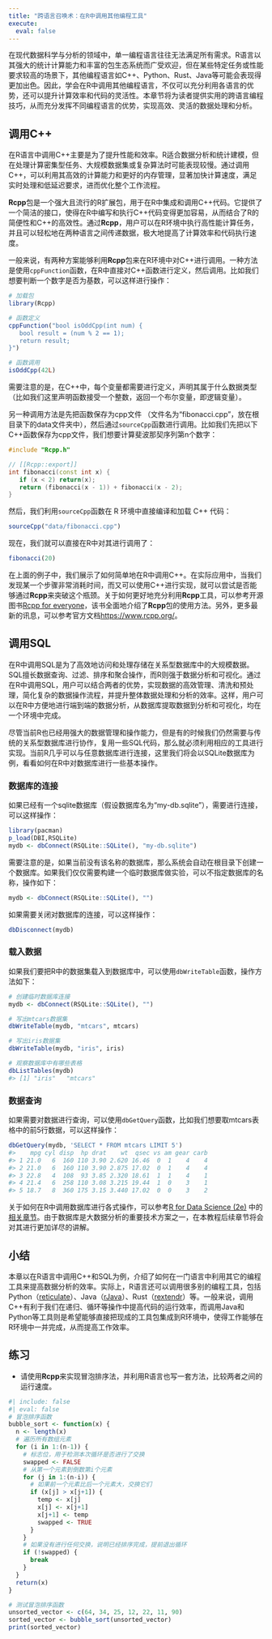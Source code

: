 ---
title: "跨语言召唤术：在R中调用其他编程工具"
execute: 
  eval: false
---

在现代数据科学与分析的领域中，单一编程语言往往无法满足所有需求。R语言以其强大的统计计算能力和丰富的包生态系统而广受欢迎，但在某些特定任务或性能要求较高的场景下，其他编程语言如C++、Python、Rust、Java等可能会表现得更加出色。因此，学会在R中调用其他编程语言，不仅可以充分利用各语言的优势，还可以提升计算效率和代码的灵活性。本章节将为读者提供实用的跨语言编程技巧，从而充分发挥不同编程语言的优势，实现高效、灵活的数据处理和分析。

## 调用C++
在R语言中调用C++主要是为了提升性能和效率。R适合数据分析和统计建模，但在处理计算密集型任务、大规模数据集或复杂算法时可能表现较慢。通过调用C++，可以利用其高效的计算能力和更好的内存管理，显著加快计算速度，满足实时处理和低延迟要求，进而优化整个工作流程。

**Rcpp**包是一个强大且流行的R扩展包，用于在R中集成和调用C++代码。它提供了一个简洁的接口，使得在R中编写和执行C++代码变得更加容易，从而结合了R的简便性和C++的高效性。通过**Rcpp**，用户可以在R环境中执行高性能计算任务，并且可以轻松地在两种语言之间传递数据，极大地提高了计算效率和代码执行速度。

一般来说，有两种方案能够利用**Rcpp**包来在R环境中对C++进行调用。一种方法是使用`cppFunction`函数，在R中直接对C++函数进行定义，然后调用。比如我们想要判断一个数字是否为基数，可以这样进行操作：

```{r}
# 加载包
library(Rcpp)

# 函数定义
cppFunction("bool isOddCpp(int num) {
   bool result = (num % 2 == 1);
   return result;
}")

# 函数调用
isOddCpp(42L)
```
需要注意的是，在C++中，每个变量都需要进行定义，声明其属于什么数据类型（比如我们这里声明函数接受一个整数，返回一个布尔变量，即逻辑变量）。

另一种调用方法是先把函数保存为cpp文件
（文件名为“fibonacci.cpp”，放在根目录下的data文件夹中），然后通过`sourceCpp`函数进行调用。比如我们先把以下C++函数保存为cpp文件，我们想要计算斐波那契序列第n个数字：
```{c++}
#include "Rcpp.h"

// [[Rcpp::export]]
int fibonacci(const int x) {
   if (x < 2) return(x);
   return (fibonacci(x - 1)) + fibonacci(x - 2);
}

```
然后，我们利用`sourceCpp`函数在 R 环境中直接编译和加载 C++ 代码：
```{r}
sourceCpp("data/fibonacci.cpp")
```
现在，我们就可以直接在R中对其进行调用了：
```{r}
fibonacci(20)
```

在上面的例子中，我们展示了如何简单地在R中调用C++。在实际应用中，当我们发现某一个步骤非常消耗时间，而又可以使用C++进行实现，就可以尝试是否能够通过**Rcpp**来突破这个瓶颈。关于如何更好地充分利用**Rcpp**工具，可以参考开源图书[Rcpp for everyone](https://teuder.github.io/rcpp4everyone_en/)，该书全面地介绍了**Rcpp**包的使用方法。另外，更多最新的讯息，可以参考官方文档<https://www.rcpp.org/>。

## 调用SQL
在R中调用SQL是为了高效地访问和处理存储在关系型数据库中的大规模数据。SQL擅长数据查询、过滤、排序和聚合操作，而R则强于数据分析和可视化。通过在R中调用SQL，用户可以结合两者的优势，实现数据的高效管理、清洗和预处理，简化复杂的数据操作流程，并提升整体数据处理和分析的效率。这样，用户可以在R中方便地进行端到端的数据分析，从数据库提取数据到分析和可视化，均在一个环境中完成。

尽管当前R也已经用强大的数据管理和操作能力，但是有的时候我们仍然需要与传统的关系型数据库进行协作，复用一些SQL代码，那么就必须利用相应的工具进行实现。当前R几乎可以与任意数据库进行连接，这里我们将会以SQLite数据库为例，看看如何在R中对数据库进行一些基本操作。

### 数据库的连接
如果已经有一个sqlite数据库（假设数据库名为“my-db.sqlite”），需要进行连接，可以这样操作：
```{r}
library(pacman)
p_load(DBI,RSQLite)
mydb <- dbConnect(RSQLite::SQLite(), "my-db.sqlite")
```
需要注意的是，如果当前没有该名称的数据库，那么系统会自动在根目录下创建一个数据库。如果我们仅仅需要构建一个临时数据库做实验，可以不指定数据库的名称，操作如下：
```{r}
mydb <- dbConnect(RSQLite::SQLite(), "")
```
如果需要关闭对数据库的连接，可以这样操作：
```{r}
dbDisconnect(mydb)
```

### 载入数据
如果我们要把R中的数据集载入到数据库中，可以使用`dbWriteTable`函数，操作方法如下：
```{r}
# 创建临时数据库连接
mydb <- dbConnect(RSQLite::SQLite(), "")

# 写出mtcars数据集
dbWriteTable(mydb, "mtcars", mtcars)

# 写出iris数据集
dbWriteTable(mydb, "iris", iris)

# 观察数据库中有哪些表格
dbListTables(mydb)
#> [1] "iris"   "mtcars"
```

### 数据查询
如果需要对数据进行查询，可以使用`dbGetQuery`函数，比如我们想要取mtcars表格中的前5行数据，可以这样操作：
```{r}
dbGetQuery(mydb, 'SELECT * FROM mtcars LIMIT 5')
#>    mpg cyl disp  hp drat    wt  qsec vs am gear carb
#> 1 21.0   6  160 110 3.90 2.620 16.46  0  1    4    4
#> 2 21.0   6  160 110 3.90 2.875 17.02  0  1    4    4
#> 3 22.8   4  108  93 3.85 2.320 18.61  1  1    4    1
#> 4 21.4   6  258 110 3.08 3.215 19.44  1  0    3    1
#> 5 18.7   8  360 175 3.15 3.440 17.02  0  0    3    2
```

关于如何在R中调用数据库进行各式操作，可以参考[R for Data Science (2e)](https://r4ds.hadley.nz/) 中的[相关章节](https://r4ds.hadley.nz/databases)。由于数据库是大数据分析的重要技术方案之一，在本教程后续章节将会对其进行更加详尽的讲解。

## 小结
本章以在R语言中调用C++和SQL为例，介绍了如何在一门语言中利用其它的编程工具来提高数据分析的效率。实际上，R语言还可以调用很多别的编程工具，包括Python（[reticulate](https://cloud.r-project.org/web/packages/reticulate/index.html)）、Java（[rJava](https://cloud.r-project.org/web/packages/rJava/index.html)）、Rust（[rextendr](https://cran.r-project.org/web/packages/rextendr/index.html)）等。一般来说，调用C++有利于我们在递归、循环等操作中提高代码的运行效率，而调用Java和Python等工具则是希望能够直接把现成的工具包集成到R环境中，使得工作能够在R环境中一并完成，从而提高工作效率。

## 练习
- 请使用**Rcpp**来实现冒泡排序法，并利用R语言也写一套方法，比较两者之间的运行速度。

```{r}
#| include: false
#| eval: false
# 冒泡排序函数
bubble_sort <- function(x) {
  n <- length(x)
  # 遍历所有数组元素
  for (i in 1:(n-1)) {
    # 标志位，用于检测本次循环是否进行了交换
    swapped <- FALSE
    # 从第一个元素到倒数第i个元素
    for (j in 1:(n-i)) {
      # 如果前一个元素比后一个元素大，交换它们
      if (x[j] > x[j+1]) {
        temp <- x[j]
        x[j] <- x[j+1]
        x[j+1] <- temp
        swapped <- TRUE
      }
    }
    # 如果没有进行任何交换，说明已经排序完成，提前退出循环
    if (!swapped) {
      break
    }
  }
  return(x)
}

# 测试冒泡排序函数
unsorted_vector <- c(64, 34, 25, 12, 22, 11, 90)
sorted_vector <- bubble_sort(unsorted_vector)
print(sorted_vector)

```



